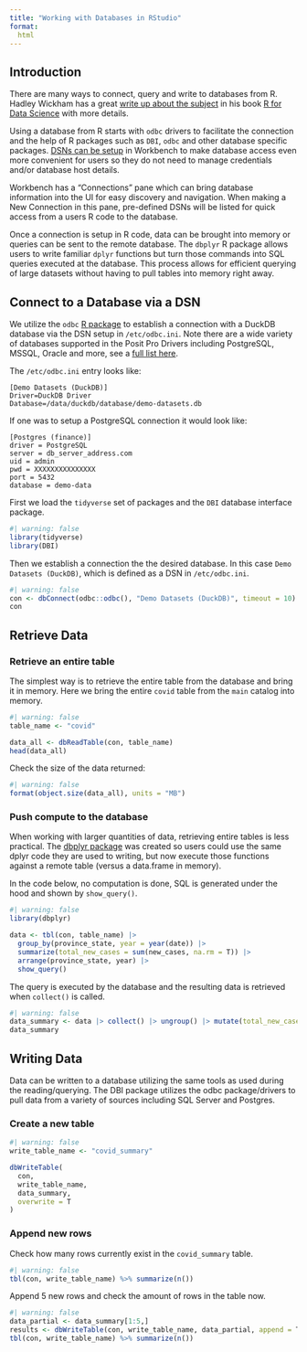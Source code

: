 ```yaml
---
title: "Working with Databases in RStudio"
format: 
  html
---
```


## Introduction

There are many ways to connect, query and write to databases from R. Hadley Wickham has a great [write up about the subject](https://r4ds.hadley.nz/databases.html) in his book [R for Data Science](https://r4ds.hadley.nz/) with more details.

Using a database from R starts with `odbc` drivers to facilitate the connection and the help of R packages such as `DBI`, `odbc` and other database specific packages. [DSNs can be setup](https://solutions.posit.co/connections/db/best-practices/portable-code/index.html#deploying-with-dsns) in Workbench to make database access even more convenient for users so they do not need to manage credentials and/or database host details.

Workbench has a "Connections" pane which can bring database information into the UI for easy discovery and navigation. When making a New Connection in this pane, pre-defined DSNs will be listed for quick access from a users R code to the database.

Once a connection is setup in R code, data can be brought into memory or queries can be sent to the remote database. The `dbplyr` R package allows users to write familiar `dplyr` functions but turn those commands into SQL queries executed at the database. This process allows for efficient querying of large datasets without having to pull tables into memory right away.

## Connect to a Database via a DSN

We utilize the `odbc` [R package](https://github.com/r-dbi/odbc) to establish a connection with a DuckDB database via the DSN setup in `/etc/odbc.ini`. Note there are a wide variety of databases supported in the Posit Pro Drivers including PostgreSQL, MSSQL, Oracle and more, see a [full list here](https://solutions.posit.co/connections/db/databases/).

The `/etc/odbc.ini` entry looks like:

```
[Demo Datasets (DuckDB)]
Driver=DuckDB Driver
Database=/data/duckdb/database/demo-datasets.db
```

If one was to setup a PostgreSQL connection it would look like:

```
[Postgres (finance)]
driver = PostgreSQL
server = db_server_address.com
uid = admin
pwd = XXXXXXXXXXXXXXX
port = 5432
database = demo-data
```

First we load the `tidyverse` set of packages and the `DBI` database interface package.

```r
#| warning: false
library(tidyverse)
library(DBI)
```

Then we establish a connection the the desired database. In this case `Demo Datasets (DuckDB)`, which is defined as a DSN in `/etc/odbc.ini`.

```r
#| warning: false
con <- dbConnect(odbc::odbc(), "Demo Datasets (DuckDB)", timeout = 10)
con
```

## Retrieve Data

### Retrieve an entire table

The simplest way is to retrieve the entire table from the database and bring it in memory. Here we bring the entire `covid` table from the `main` catalog into memory.

```r
#| warning: false
table_name <- "covid"

data_all <- dbReadTable(con, table_name)
head(data_all)
```

Check the size of the data returned:

```r
#| warning: false
format(object.size(data_all), units = "MB")
```

### Push compute to the database

When working with larger quantities of data, retrieving entire tables is less practical. The [dbplyr package](https://dbplyr.tidyverse.org/) was created so users could use the same dplyr code they are used to writing, but now execute those functions against a remote table (versus a data.frame in memory).

In the code below, no computation is done, SQL is generated under the hood and shown by `show_query()`.

```r
#| warning: false
library(dbplyr)

data <- tbl(con, table_name) |>
  group_by(province_state, year = year(date)) |>
  summarize(total_new_cases = sum(new_cases, na.rm = T)) |>
  arrange(province_state, year) |>
  show_query()
```

The query is executed by the database and the resulting data is retrieved when `collect()` is called.

```r
#| warning: false
data_summary <- data |> collect() |> ungroup() |> mutate(total_new_cases = bit64::as.integer64(total_new_cases))
data_summary
```

## Writing Data

Data can be written to a database utilizing the same tools as used during the reading/querying. The DBI package utilizes the odbc package/drivers to pull data from a variety of sources including SQL Server and Postgres.

### Create a new table

```r
#| warning: false
write_table_name <- "covid_summary"

dbWriteTable(
  con,
  write_table_name,
  data_summary,
  overwrite = T
)
```

### Append new rows

Check how many rows currently exist in the `covid_summary` table.

```r
#| warning: false
tbl(con, write_table_name) %>% summarize(n())
```

Append 5 new rows and check the amount of rows in the table now.

```r
#| warning: false
data_partial <- data_summary[1:5,]
results <- dbWriteTable(con, write_table_name, data_partial, append = T)
tbl(con, write_table_name) %>% summarize(n())
```
